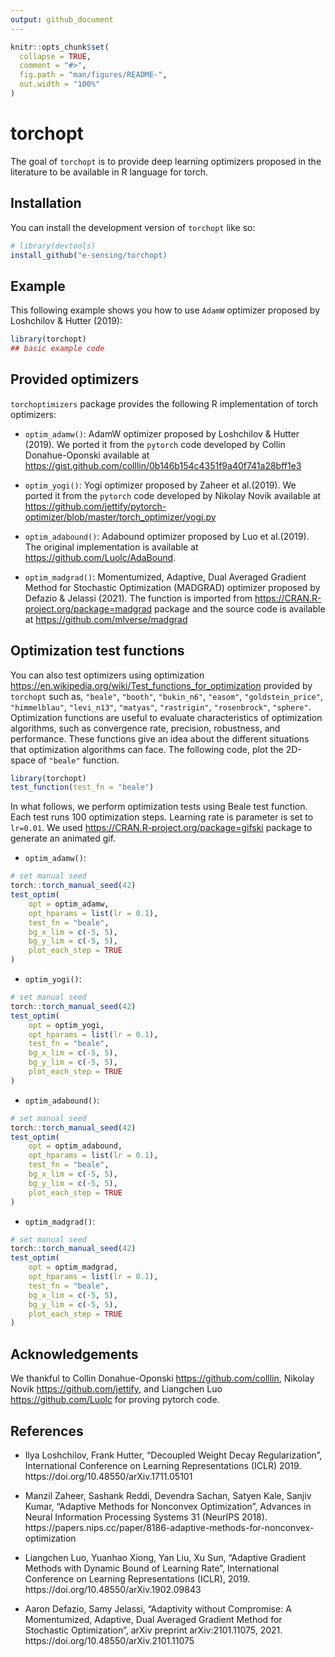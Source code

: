 ```yaml
---
output: github_document
---
```


<!-- README.md is generated from README.Rmd. Please edit that file -->

```r
knitr::opts_chunk$set(
  collapse = TRUE,
  comment = "#>",
  fig.path = "man/figures/README-",
  out.width = "100%"
)
```

# torchopt

<!-- badges: start -->
<!-- badges: end -->

The goal of `torchopt` is to provide deep learning optimizers 
proposed in the literature to be available in R language for torch.

## Installation

You can install the development version of `torchopt` like so:

``` r
# library(devtools)
install_github("e-sensing/torchopt)
```

## Example

This following example shows you how to use `AdamW` optimizer proposed
by Loshchilov & Hutter (2019):

```r
library(torchopt)
## basic example code
```

## Provided optimizers

`torchoptimizers` package provides the following R implementation of torch optimizers:

* `optim_adamw()`: AdamW optimizer proposed by Loshchilov & Hutter (2019). 
We ported it from the `pytorch` code developed by Collin Donahue-Oponski 
available at <https://gist.github.com/colllin/0b146b154c4351f9a40f741a28bff1e3>

* `optim_yogi()`: Yogi optimizer proposed by Zaheer et al.(2019).
We ported it from the `pytorch` code developed by Nikolay Novik 
available at <https://github.com/jettify/pytorch-optimizer/blob/master/torch_optimizer/yogi.py>

* `optim_adabound()`: Adabound optimizer proposed by Luo et al.(2019). 
The original implementation is available at <https://github.com/Luolc/AdaBound>.

* `optim_madgrad()`: Momentumized, Adaptive, Dual Averaged Gradient Method for Stochastic Optimization (MADGRAD) optimizer proposed by Defazio & Jelassi (2021).
The function is imported from [https://CRAN.R-project.org/package=madgrad](madgrad) package and the source code is available at <https://github.com/mlverse/madgrad>

## Optimization test functions

You can also test optimizers using optimization [https://en.wikipedia.org/wiki/Test_functions_for_optimization](test functions) provided by `torchopt` such as, `"beale"`, `"booth"`, `"bukin_n6"`, `"easom"`, `"goldstein_price"`, `"himmelblau"`, `"levi_n13"`, `"matyas"`, `"rastrigin"`, `"rosenbrock"`, `"sphere"`. Optimization functions are useful to evaluate characteristics of optimization algorithms, such as convergence rate, precision, robustness, and performance. These functions give an idea about the different situations that optimization algorithms can face. The following code, plot the 2D-space of `"beale"` function.

```r
library(torchopt)
test_function(test_fn = "beale")
```

In what follows, we perform optimization tests using Beale test function. Each test runs 100 optimization steps. Learning rate is parameter is set to `lr=0.01`. We used [https://CRAN.R-project.org/package=gifski](gifski) package to 
generate an animated gif.

* `optim_adamw()`:

```r

# set manual seed
torch::torch_manual_seed(42)
test_optim(
    opt = optim_adamw,
    opt_hparams = list(lr = 0.1),
    test_fn = "beale",
    bg_x_lim = c(-5, 5),
    bg_y_lim = c(-5, 5),
    plot_each_step = TRUE
)

```


* `optim_yogi()`: 

```r

# set manual seed
torch::torch_manual_seed(42)
test_optim(
    opt = optim_yogi,
    opt_hparams = list(lr = 0.1),
    test_fn = "beale",
    bg_x_lim = c(-5, 5),
    bg_y_lim = c(-5, 5),
    plot_each_step = TRUE
)

```

* `optim_adabound()`: 

```r

# set manual seed
torch::torch_manual_seed(42)
test_optim(
    opt = optim_adabound,
    opt_hparams = list(lr = 0.1),
    test_fn = "beale",
    bg_x_lim = c(-5, 5),
    bg_y_lim = c(-5, 5),
    plot_each_step = TRUE
)

```

* `optim_madgrad()`: 

```r

# set manual seed
torch::torch_manual_seed(42)
test_optim(
    opt = optim_madgrad,
    opt_hparams = list(lr = 0.1),
    test_fn = "beale",
    bg_x_lim = c(-5, 5),
    bg_y_lim = c(-5, 5),
    plot_each_step = TRUE
)

```


## Acknowledgements

We thankful to 
Collin Donahue-Oponski <https://github.com/colllin>, 
Nikolay Novik <https://github.com/jettify>, and
Liangchen Luo <https://github.com/Luolc>
for proving pytorch code.

## References

* Ilya Loshchilov, Frank Hutter, "Decoupled Weight Decay Regularization", 
International Conference on Learning Representations (ICLR) 2019. 
https://doi.org/10.48550/arXiv.1711.05101

* Manzil Zaheer, Sashank Reddi, Devendra Sachan, Satyen Kale, Sanjiv Kumar,
"Adaptive Methods for Nonconvex Optimization",
Advances in Neural Information Processing Systems 31 (NeurIPS 2018).
https://papers.nips.cc/paper/8186-adaptive-methods-for-nonconvex-optimization

* Liangchen Luo, Yuanhao Xiong, Yan Liu, Xu Sun,
"Adaptive Gradient Methods with Dynamic Bound of Learning Rate",
International Conference on Learning Representations (ICLR), 2019.
https://doi.org/10.48550/arXiv.1902.09843

* Aaron Defazio, Samy Jelassi, "Adaptivity without Compromise: A Momentumized, Adaptive, Dual Averaged Gradient Method for Stochastic Optimization",
arXiv preprint arXiv:2101.11075, 2021.
https://doi.org/10.48550/arXiv.2101.11075
